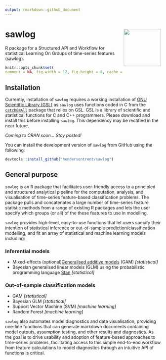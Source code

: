 ```yaml
---
output: rmarkdown::github_document
---
```


# sawlog <img src="man/figures/logo.png" align="right" width="120" />

R package for a Structured API and Workflow for statistical Learning On Groups of time-series features (sawlog).

```r
knitr::opts_chunk$set(
comment = NA, fig.width = 12, fig.height = 8, cache = FALSE)
```

## Installation

Currently, installation of `sawlog` requires a working installation of [GNU Scientific Library (GSL)](https://www.gnu.org/software/gsl/) as `sawlog` uses functions coded in C from the [`catchEmAll`](https://github.com/hendersontrent/catchEmAll) package that relies on GSL. GSL is a library of scientific and statistical functions for C and C++ programmers. Please download and install this before installing `sawlog`. This dependency may be rectified in the near future.

*Coming to CRAN soon... Stay posted!*

You can install the development version of `sawlog` from GitHub using the following:

```r
devtools::install_github("hendersontrent/sawlog")
```

## General purpose

`sawlog` is an R package that facilitates user-friendly access to a principled and structured analytical pipeline for the computation, analysis, and visualisation of time-series feature-based classification problems. The package pulls and concatenates a large number of time-series feature statistic methods from a range of existing R packages and lets the user specify which groups (or all) of the these features to use in modelling.

`sawlog` provides high-level, easy-to-use functions that let users specify their intention of statistical inference or out-of-sample prediction/classification modelling, and fit an array of statistical and machine learning models including:

### Inferential models

* Mixed-effects (optional)[Generalised additive models](https://en.wikipedia.org/wiki/Generalized_additive_model) (GAM) *[statistical]*
* Bayesian generalised linear models (GLM) using the probabilistic programming language [Stan](https://mc-stan.org) *[statistical]*

### Out-of-sample classification models

* GAM *[statistical]*
* Bayesian GLM *[statistical]*
* Support Vector Machine (SVM) *[machine learning]*
* Random Forest *[machine learning]*

`sawlog` also automates model diagnostics and data visualisation, providing one-line functions that can generate markdown documents containing model outputs, assumption testing, and other results and diagnostics. As the goal is to drive usability and adoption of feature-based approaches to time-series problems, facilitating access to this simple end-to-end workflow from feature calculations to model diagnostics through an intuitive API of functions is critical.
